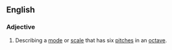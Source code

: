 ==English==

===Adjective===
{{wikipedia}}
{{en-adj|-}}

# {{label|en|music}} Describing a [[mode]] or [[scale]] that has six [[pitch]]es in an [[octave]].